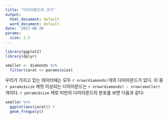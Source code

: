 ```yaml
---
title: "다이아몬드의 크기"
output:
  html_document: default
  word_document: default
date: '2017-08-26'
params: 
  size: 2.5
---
```


```r
library(ggplot2)
library(dplyr)

smaller <- diamonds %>% 
  filter(carat <= params$size)
```


우리가 가지고 있는 데이터에는 모두 `r nrow(diamonds)`개의 다이아몬드가 있다. 이  중 `r params$size` 캐럿 이상되는 다이아몬드는 `r nrow(diamonds) - nrow(smaller)` 개이다. `r params$size` 캐럿 미만의 다이아몬드의 분포를 보면 다음과 같다: 

```r
smaller %>% 
  ggplot(aes(carat)) + 
  geom_freqpoly()
```
